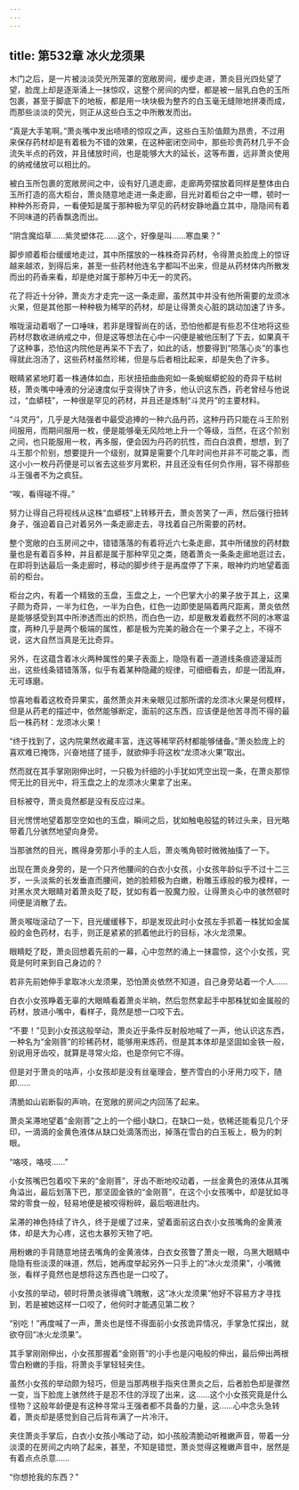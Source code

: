 ```yaml
---
---
---
```

title: 第532章 冰火龙须果
---



木门之后，是一片被淡淡荧光所笼罩的宽敞房间，缓步走进，萧炎目光四处望了望，脸庞上却是逐渐涌上一抹惊叹，这整个房间的内壁，都是被一层乳白色的玉所包裹，甚至于脚底下的地板，都是用一块块极为整齐的白玉毫无缝隙地拼凑而成，而那些淡淡的荧光，则正从这些白玉之中所散发而出。

“真是大手笔啊。”萧炎嘴中发出啧啧的惊叹之声，这些白玉阶值颇为昂贵，不过用来保存药材却是有着极为不错的效果，在这种密闭空间中，那些珍贵药材几乎不会流失半点的药效，并且储放时间，也是能够大大的延长，这等布置，远非萧炎使用的纳戒储放可以相比的。

被白玉所包裹的宽敞房间之中，设有好几道走廊，走廊两旁摆放着同样是整体由白玉所打造的高大柜台，萧炎随意地走进一条走廊，目光对着柜台之中一瞟，顿时一种种外形奇异，一看便知是属于那种极为罕见的药材安静地矗立其中，隐隐间有着不同味道的药香飘逸而出。

“阴含魔焰草……紫灵塑体花……这个，好像是叫……寒血果？”

脚步顺着柜台缓缓地走过，其中所摆放的一株株奇异药材，令得萧炎脸庞上的惊讶越来越浓，到得后来，甚至一些药材他连名字都叫不出来，但是从药材体内所散发而出的药香来看，却是绝对属于那种万中无一的灵药。

花了将近十分钟，萧炎方才走完一这一条走廊，虽然其中并没有他所需要的龙须冰火果，但是其他那一种种极为稀罕的药材，却是让得萧炎心脏的跳动加速了许多。

喉咙滚动着咽了一口唾味，若非是理智尚在的话，恐怕他都是有些忍不住地将这些药材尽数收进纳戒之中，但是这等想法在心中一闪便是被他压制了下去，如果真干了这种事，恐怕这内院他是再呆不下去了，如此的话，想要得到“陨落心炎”的事也得就此泡汤了，这些药材虽然珍稀，但是与后者相比起来，却是失色了许多。

眼睛紧紧地盯着一株通体如血，形状扭扭曲曲宛如一条蜿蜒蟒蛇般的奇异干枯树枝，萧炎嘴中唾液的分泌速度似乎变得快了许多，他认识这东西，药老曾经与他说过，“血蟒枝”，一种很是罕见的药材，并且还是炼制“斗灵丹”的主要材料。

“斗灵丹”，几乎是大陆强者中最受追捧的一种六品丹药，这种丹药只能在斗王阶别间服用，而期间服用一枚，便是能够毫无风险地上升一个等级，当然，在这个阶别之间，也只能服用一枚，再多服，便会因为丹药的抗性，而白白浪费，想想，到了斗王那个阶别，想要提升一个级别，就算是需要个几年时间也并非不可能之事，而这小小一枚丹药便是可以省去这些岁月累积，并且还没有任何负作用，容不得那些斗王强者不为之疯狂。

“唉，看得碰不得。”

努力让得自己将视线从这株“血蟒枝”上转移开去，萧炎苦笑了一声，然后强行扭转身子，强迫着自己对着另外一条走廊走去，寻找着自己所需要的药材。

整个宽敞的白玉房间之中，错错落落的有着将近六七条走廊，其中所储放的药材数量也是有着百多种，并且都是属于那种罕见之类，随着萧炎一条条走廊地逛过去，在即将到达最后一条走廊时，移动的脚步终于是再度停了下来，眼神灼灼地望着面前的柜台。

柜台之内，有着一个精致的玉盘，玉盘之上，一个巴掌大小的果子放于其上，这果子颇为奇异，一半为红色，一半为白色，红色一边即使是隔着两尺距离，萧炎依然是能够感受到其中所渗透而出的炽热，而白色一边，却是散发着截然不同的冰寒温度，两种几乎是两个极端的属性，都是极为完美的融合在一个果子之上，不得不说，这大自然当真是无比奇异。

另外，在这蕴含着冰火两种属性的果子表面上，隐隐有着一道道线条痕迹漫延而出，这些线条错错落落，似乎有着某种隐藏的规律，可细细看去，却是一团乱麻，无可琢磨。

惊喜地看着这枚奇异果实，虽然萧炎并未亲眼见过那所谓的龙须冰火果是何模样，但是从药老的描述中，依然能够断定，面前的这东西，应该便是他苦寻而不得的最后一株药材：龙须冰火果！

“终于找到了，这内院果然收藏丰富，连这等稀罕药材都能够储备。”萧炎脸庞上的喜欢难已掩饰，兴奋地搓了搓手，就欲伸手将这枚“龙须冰火果”取出。

然而就在其手掌刚刚伸出时，一只极为纤细的小手犹如凭空出现一条，在萧炎那惊愕无比的目光中，将玉盘之上的龙须冰火果拿了出来。

目标被夺，萧炎竟然都是没有反应过来。

目光愣愣地望着那空空如也的玉盘，瞬间之后，犹如触电般猛的转过头来，目光略带着几分骇然地望向身旁。

当那骇然的目光，瞧得身旁那小手的主人后，萧炎嘴角顿时微微抽搐了一下。

出现在萧炎身旁的，是一个只齐他腰间的白衣小女孩，小女孩年龄似乎不过十二三岁，一头淡紫的长发垂直而腰间，她的脸颊极为白嫩，粉雕玉琢般的极为模样，一对黑水灵大眼睛对着萧炎眨了眨，犹如有着一股魔力般，让得萧炎心中的骇然顿时间便是消散了去。

萧炎喉咙滚动了一下，目光缓缓移下，却是发现此时小女孩左手抓着一株犹如金属般的金色药材，右手，则正是紧紧的抓着他此行的目标，冰火龙须果。

眼睛眨了眨，萧炎回想着先前的一幕，心中忽然的涌上一抹震惊，这个小女孩，究竟是何时来到自己身边的？

若非先前她伸手拿取冰火龙须果，恐怕萧炎依然不知道，自己身旁站着一个人……

白衣小女孩睁着无辜的大眼睛看着萧炎半晌，然后忽然拿起手中那株犹如金属般的药材，放进小嘴中，看样子，竟然是想一口咬下去。

“不要！”见到小女孩这般举动，萧炎近乎条件反射般地喊了一声，他认识这东西，一种名为“金刚菩”的珍稀药材，能够用来炼药，但是其本体却是坚固如金铁一般，别说用牙齿咬，就算是寻常火焰，也是奈何它不得。

但是对于萧炎的咕声，小女孩却是没有丝毫理会，整齐雪白的小牙用力咬下，随即……

清脆如山岩断裂的声响，在宽敞的房间之内回荡了起来。

萧炎呆滞地望着“金刚菩”之上的一个细小缺口，在缺口一处，依稀还能看见几个牙印，一滴滴的金黄色液体从缺口处滴落而出，掉落在雪白的白玉板上，极为的刺眼。

“咯吱，咯吱……”

小女孩嘴巴包着咬下来的“金刚菩”，牙齿不断地咬动着，一丝金黄色的液体从其嘴角溢出，最后划落下巴，那坚固金铁的“金刚菩”，在这个小女孩嘴中，却是犹如寻常的零食一般，轻易地便是被咬得粉碎，最后咽进肚内。

呆滞的神色持续了许久，终于是缓了过来，望着面前这白衣小女孩嘴角的金黄液体，却是大为心疼，这也太暴殄天物了吧。

用粉嫩的手背随意地搓去嘴角的金黄液体，白衣女孩瞥了萧炎一眼，乌黑大眼睛中隐隐有些淡漠的味道，然后，她再度举起另外一只手上的“冰火龙须果”，小嘴微张，看样子竟然也是想将这东西也是一口咬了。

小女孩的举动，顿时将萧炎骇得魂飞魄散，这“冰火龙须果”他好不容易方才寻找到，若是被她这样一口咬了，他何时才能遇见第二枚？

“别吃！”再度喊了一声，萧炎也是怪不得面前小女孩诡异情况，手掌急忙探出，就欲夺回“冰火龙须果”。

其手掌刚刚伸出，小女孩那握着“金刚菩”的小手也是闪电般的伸出，最后伸出两根雪白粉嫩的手指，将萧炎手掌轻轻夹住。

虽然小女孩的举动颇为轻巧，但是当那两根手指夹住萧炎之后，后者脸色却是骤然一变，当下脸庞上骇然终于是忍不住的浮现了出来，这……这个小女孩究竟是什么怪物？这般年龄便是有这种寻常斗王强者都不具备的力量，这……心中念头急转着，萧炎却是感觉到自己后背布满了一片冷汗。

夹住萧炎手掌后，白衣小女孩小嘴动了动，如小孩般清脆动听稚嫩声音，带着一分淡漠的在房间之内响了起来，甚至，不知是错觉，萧炎觉得这稚嫩声音中，居然是有着点点杀意……

“你想抢我的东西？”
